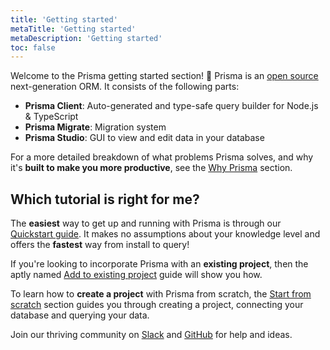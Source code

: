 ```yaml
---
title: 'Getting started'
metaTitle: 'Getting started'
metaDescription: 'Getting started'
toc: false
---
```


<TopBlock>

Welcome to the Prisma getting started section! 👋 Prisma is an [open source](https://github.com/prisma/prisma) next-generation ORM. It consists of the following parts:

- **Prisma Client**: Auto-generated and type-safe query builder for Node.js & TypeScript
- **Prisma Migrate**: Migration system
- **Prisma Studio**: GUI to view and edit data in your database

For a more detailed breakdown of what problems Prisma solves, and why it's **built to make you more productive**, see the [Why Prisma](../concepts/overview/why-prisma) section.

</TopBlock>

## Which tutorial is right for me?

The **easiest** way to get up and running with Prisma is through our [Quickstart guide](./quickstart). It makes no assumptions about your knowledge level and offers the **fastest** way from install to query!

If you're looking to incorporate Prisma with an **existing project**, then the aptly named [Add to existing project](./setup-prisma/add-to-existing-project-typescript-postgres) guide will show you how.

To learn how to **create a project** with Prisma from scratch, the [Start from scratch](./setup-prisma/start-from-scratch) section guides you through creating a project, connecting your database and querying your data.

<Tip>

Join our thriving community on [Slack](https://slack.prisma.io/) and [GitHub](https://github.com/prisma/prisma) for help and ideas.

</Tip>

